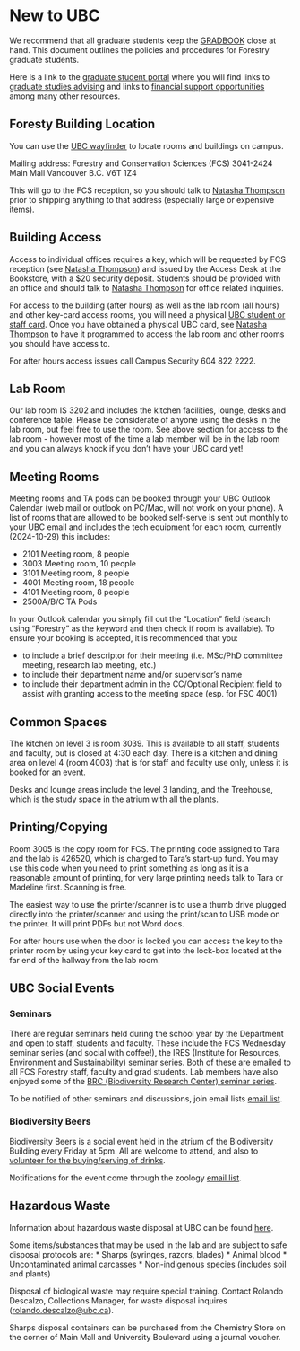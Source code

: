 # New to UBC {-#newtoubc}

We recommend that all graduate students keep the [GRADBOOK](https://forestry.ubc.ca/files/2023/09/Forestry-Gradbook.pdf) close at hand. This document outlines the policies and procedures for Forestry graduate students.

Here is a link to the [graduate student portal](https://forestry.ubc.ca/students/graduate-student-portal/) where you will find links to [graduate studies advising](https://forestry.ubc.ca/students/graduate-student-portal/graduate-student-advising/) and links to [financial support opportunities](https://forestry.ubc.ca/students/graduate-student-portal/financial-support/) among many other resources.

## Foresty Building Location {-#forestrybuildinglocale}

You can use the [UBC wayfinder](https://www.maps.ubc.ca/) to locate rooms and buildings on campus.

<need map of UBC here>

Mailing address: 
Forestry and Conservation Sciences (FCS)
3041-2424 Main Mall 
Vancouver
B.C. V6T 1Z4

This will go to the FCS reception, so you should talk to [Natasha Thompson](#contacts) prior to shipping anything to that address (especially large or expensive items).

## Building Access {-#buildingaccess}

Access to individual offices requires a key, which will be requested by FCS reception (see [Natasha Thompson](#contacts)) and issued by the Access Desk at the Bookstore, with a $20 security deposit. Students should be provided with an office and should talk to [Natasha Thompson](#contacts) for office related inquiries. 

For access to the building (after hours) as well as the lab room (all hours) and other key-card access rooms, you will need a physical [UBC student or staff card](https://ubccard.ubc.ca/). 
Once you have obtained a physical UBC card, see [Natasha Thompson](#contacts) to have it programmed to access the lab room and other rooms you should have access to. 

For after hours access issues call Campus Security 604 822 2222.

## Lab Room {-#labroom}

Our lab room IS 3202 and includes the kitchen facilities, lounge, desks and conference table. Please be considerate of anyone using the desks in the lab room, but feel free to use the room. See above section for access to the lab room - however most of the time a lab member will be in the lab room and you can always knock if you don't have your UBC card yet! 

## Meeting Rooms {-#meetingrooms}

Meeting rooms and TA pods can be booked through your UBC Outlook Calendar (web mail or outlook on PC/Mac, will not work on your phone). A list of rooms that are allowed to be booked self-serve is sent out monthly to your UBC email and includes the tech equipment for each room, currently (2024-10-29) this includes: 

- 2101 Meeting room, 8 people
- 3003 Meeting room, 10 people
- 3101 Meeting room, 8 people
- 4001 Meeting room, 18 people
- 4101 Meeting room, 8 people
- 2500A/B/C TA Pods

In your Outlook calendar you simply fill out the “Location” field (search using “Forestry” as the keyword and then check if room is available). To ensure your booking is accepted, it is recommended that you:

- to include a brief descriptor for their meeting (i.e. MSc/PhD committee meeting, research lab meeting, etc.)
- to include their department name and/or supervisor’s name
- to include their department admin in the CC/Optional Recipient field to assist with granting access to the meeting space (esp. for FSC 4001)

 
## Common Spaces {-#commonspaces}

The kitchen on level 3 is room 3039. This is available to all staff, students and faculty, but is closed at 4:30 each day. There is a kitchen and dining area on level 4 (room 4003) that is for staff and faculty use only, unless it is booked for an event. 

Desks and lounge areas include the level 3 landing, and the Treehouse, which is the study space in the atrium with all the plants.

## Printing/Copying {-#printing}

Room 3005 is the copy room for FCS. The printing code assigned to Tara and the lab is 426520, which is charged to Tara’s start-up fund. You may use this code when you need to print something as long as it is a reasonable amount of printing, for very large printing needs talk to Tara or Madeline first. Scanning is free. 

The easiest way to use the printer/scanner is to use a thumb drive plugged directly into the printer/scanner and using the print/scan to USB mode on the printer. It will print PDFs but not Word docs. 

For after hours use when the door is locked you can access the key to the printer room by using your key card to get into the lock-box located at the far end of the hallway from the lab room. 

## UBC Social Events {-#ubcsocial}

### Seminars {-#seminars}

There are regular seminars held during the school year by the Department and open to staff, students and faculty. These include the FCS Wednesday seminar series (and social with coffee!), the IRES (Institute for Resources, Environment and Sustainability) seminar series. Both of these are emailed to all FCS Forestry staff, faculty and grad students. Lab members have also enjoyed some of the [BRC (Biodiversity Research Center) seminar series](https://biodiversity.ubc.ca/events/biodiversity-research-seminar-series). 

To be notified of other seminars and discussions, join email lists [email list](#emaillists).

### Biodiversity Beers {-#biobeers}

Biodiversity Beers is a social event held in the atrium of the Biodiversity Building every Friday at 5pm. All are welcome to attend, and also to [volunteer for the buying/serving of drinks ](https://blogs.ubc.ca/biodiversitysocial/volunteer-information/).

Notifications for the event come through the zoology [email list](#emaillists).

## Hazardous Waste {-#hazerdouswaste}

Information about hazardous waste disposal at UBC can be found [here](https://srs.ubc.ca/environment/hazardous-waste-management/hazardous-waste-disposal-guide/#How%20does%20one%20access%20the%20chemical%20waste%20inventory%20system?).

Some items/substances that may be used in the lab and are subject to safe disposal protocols are:
* Sharps (syringes, razors, blades)
* Animal blood
* Uncontaminated animal carcasses
* Non-indigenous species (includes soil and plants)

Disposal of biological waste may require special training. Contact Rolando Descalzo, Collections Manager, for waste disposal inquires ([rolando.descalzo@ubc.ca](mailto:rolando.descalzo@ubc.ca)).

Sharps disposal containers can be purchased from the Chemistry Store on the corner of Main Mall and University Boulevard using a journal voucher.



